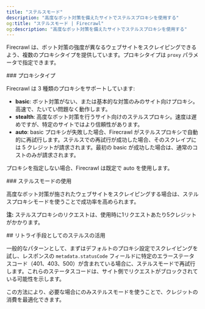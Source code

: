 ```yaml
---
title: "ステルスモード"
description: "高度なボット対策を備えたサイトでステルスプロキシを使用する"
og:title: "ステルスモード | Firecrawl"
og:description: "高度なボット対策を備えたサイトでステルスプロキシを使用する"
---
```



Firecrawl は、ボット対策の強度が異なるウェブサイトをスクレイピングできるよう、複数のプロキシタイプを提供しています。プロキシタイプは `proxy` パラメータで指定できます。


<div id="proxy-types">
  ### プロキシタイプ
</div>

Firecrawl は 3 種類のプロキシをサポートしています:

- **basic**: ボット対策がない、または基本的な対策のみのサイト向けプロキシ。高速で、たいてい問題なく動作します。
- **stealth**: 高度なボット対策を行うサイト向けのステルスプロキシ。速度は遅めですが、特定のサイトではより信頼性があります。
- **auto**: basic プロキシが失敗した場合、Firecrawl がステルスプロキシで自動的に再試行します。ステルスでの再試行が成功した場合、そのスクレイプには 5 クレジットが請求されます。最初の basic が成功した場合は、通常のコストのみが請求されます。

プロキシを指定しない場合、Firecrawl は既定で auto を使用します。

<div id="using-stealth-mode">
  ### ステルスモードの使用
</div>

高度なボット対策が施されたウェブサイトをスクレイピングする場合は、ステルスプロキシモードを使うことで成功率を高められます。

<CodeGroup>

<ProxyPython />

<ProxyNode />

<ProxyCURL />

</CodeGroup>

**注:** ステルスプロキシのリクエストは、使用時に1リクエストあたり5クレジットがかかります。

<div id="using-stealth-as-a-retry-mechanism">
  ## リトライ手段としてのステルスの活用
</div>

一般的なパターンとして、まずはデフォルトのプロキシ設定でスクレイピングを試し、レスポンスの `metadata.statusCode` フィールドに特定のエラーステータスコード（401、403、500）が含まれている場合に、ステルスモードで再試行します。これらのステータスコードは、サイト側でリクエストがブロックされている可能性を示します。

<CodeGroup>

<ProxyRetryPython />

<ProxyRetryNode />

<ProxyRetryCURL />

</CodeGroup>

この方法により、必要な場合にのみステルスモードを使うことで、クレジットの消費を最適化できます。